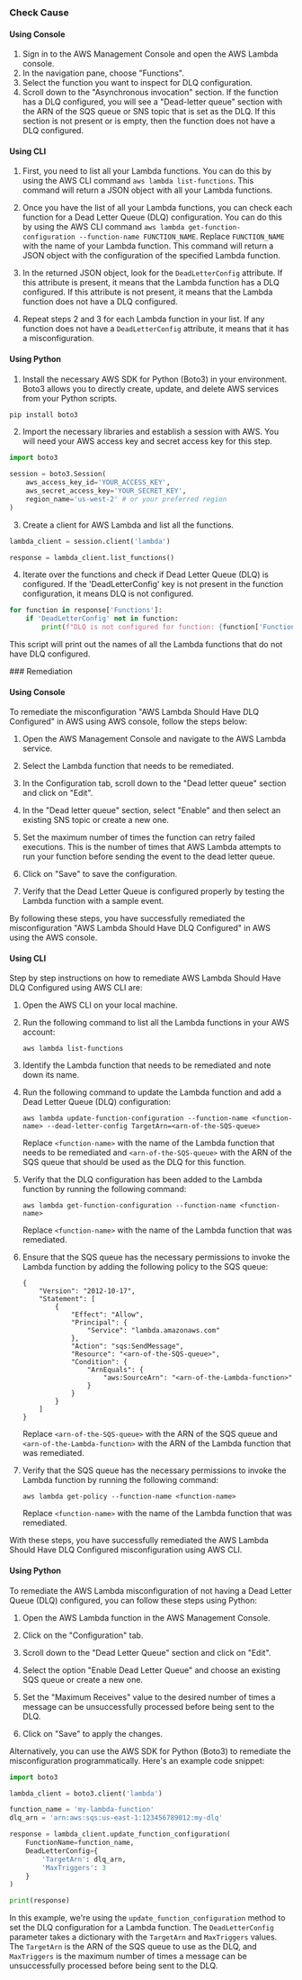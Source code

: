 

<Tabs><Tab title='Cause'>
### Check Cause

#### Using Console

1. Sign in to the AWS Management Console and open the AWS Lambda console.
2. In the navigation pane, choose "Functions".
3. Select the function you want to inspect for DLQ configuration.
4. Scroll down to the "Asynchronous invocation" section. If the function has a DLQ configured, you will see a "Dead-letter queue" section with the ARN of the SQS queue or SNS topic that is set as the DLQ. If this section is not present or is empty, then the function does not have a DLQ configured.

#### Using CLI

1. First, you need to list all your Lambda functions. You can do this by using the AWS CLI command `aws lambda list-functions`. This command will return a JSON object with all your Lambda functions.

2. Once you have the list of all your Lambda functions, you can check each function for a Dead Letter Queue (DLQ) configuration. You can do this by using the AWS CLI command `aws lambda get-function-configuration --function-name FUNCTION_NAME`. Replace `FUNCTION_NAME` with the name of your Lambda function. This command will return a JSON object with the configuration of the specified Lambda function.

3. In the returned JSON object, look for the `DeadLetterConfig` attribute. If this attribute is present, it means that the Lambda function has a DLQ configured. If this attribute is not present, it means that the Lambda function does not have a DLQ configured.

4. Repeat steps 2 and 3 for each Lambda function in your list. If any function does not have a `DeadLetterConfig` attribute, it means that it has a misconfiguration.

#### Using Python

1. Install the necessary AWS SDK for Python (Boto3) in your environment. Boto3 allows you to directly create, update, and delete AWS services from your Python scripts.

```python
pip install boto3
```

2. Import the necessary libraries and establish a session with AWS. You will need your AWS access key and secret access key for this step.

```python
import boto3

session = boto3.Session(
    aws_access_key_id='YOUR_ACCESS_KEY',
    aws_secret_access_key='YOUR_SECRET_KEY',
    region_name='us-west-2' # or your preferred region
)
```

3. Create a client for AWS Lambda and list all the functions.

```python
lambda_client = session.client('lambda')

response = lambda_client.list_functions()
```

4. Iterate over the functions and check if Dead Letter Queue (DLQ) is configured. If the 'DeadLetterConfig' key is not present in the function configuration, it means DLQ is not configured.

```python
for function in response['Functions']:
    if 'DeadLetterConfig' not in function:
        print(f"DLQ is not configured for function: {function['FunctionName']}")
```

This script will print out the names of all the Lambda functions that do not have DLQ configured.

</Tab>

<Tab title='Remediation'>
### Remediation

#### Using Console

To remediate the misconfiguration "AWS Lambda Should Have DLQ Configured" in AWS using AWS console, follow the steps below:

1. Open the AWS Management Console and navigate to the AWS Lambda service.

2. Select the Lambda function that needs to be remediated.

3. In the Configuration tab, scroll down to the "Dead letter queue" section and click on "Edit".

4. In the "Dead letter queue" section, select "Enable" and then select an existing SNS topic or create a new one.

5. Set the maximum number of times the function can retry failed executions. This is the number of times that AWS Lambda attempts to run your function before sending the event to the dead letter queue.

6. Click on "Save" to save the configuration.

7. Verify that the Dead Letter Queue is configured properly by testing the Lambda function with a sample event. 

By following these steps, you have successfully remediated the misconfiguration "AWS Lambda Should Have DLQ Configured" in AWS using the AWS console.

#### Using CLI

Step by step instructions on how to remediate AWS Lambda Should Have DLQ Configured using AWS CLI are:

1. Open the AWS CLI on your local machine.
2. Run the following command to list all the Lambda functions in your AWS account:

   ```
   aws lambda list-functions
   ```

3. Identify the Lambda function that needs to be remediated and note down its name.
4. Run the following command to update the Lambda function and add a Dead Letter Queue (DLQ) configuration:

   ```
   aws lambda update-function-configuration --function-name <function-name> --dead-letter-config TargetArn=<arn-of-the-SQS-queue>
   ```

   Replace `<function-name>` with the name of the Lambda function that needs to be remediated and `<arn-of-the-SQS-queue>` with the ARN of the SQS queue that should be used as the DLQ for this function.

5. Verify that the DLQ configuration has been added to the Lambda function by running the following command:

   ```
   aws lambda get-function-configuration --function-name <function-name>
   ```

   Replace `<function-name>` with the name of the Lambda function that was remediated.

6. Ensure that the SQS queue has the necessary permissions to invoke the Lambda function by adding the following policy to the SQS queue:

   ```
   {
       "Version": "2012-10-17",
       "Statement": [
           {
               "Effect": "Allow",
               "Principal": {
                   "Service": "lambda.amazonaws.com"
               },
               "Action": "sqs:SendMessage",
               "Resource": "<arn-of-the-SQS-queue>",
               "Condition": {
                   "ArnEquals": {
                       "aws:SourceArn": "<arn-of-the-Lambda-function>"
                   }
               }
           }
       ]
   }
   ```

   Replace `<arn-of-the-SQS-queue>` with the ARN of the SQS queue and `<arn-of-the-Lambda-function>` with the ARN of the Lambda function that was remediated.

7. Verify that the SQS queue has the necessary permissions to invoke the Lambda function by running the following command:

   ```
   aws lambda get-policy --function-name <function-name>
   ```

   Replace `<function-name>` with the name of the Lambda function that was remediated.

With these steps, you have successfully remediated the AWS Lambda Should Have DLQ Configured misconfiguration using AWS CLI.

#### Using Python

To remediate the AWS Lambda misconfiguration of not having a Dead Letter Queue (DLQ) configured, you can follow these steps using Python:

1. Open the AWS Lambda function in the AWS Management Console.

2. Click on the "Configuration" tab.

3. Scroll down to the "Dead Letter Queue" section and click on "Edit".

4. Select the option "Enable Dead Letter Queue" and choose an existing SQS queue or create a new one.

5. Set the "Maximum Receives" value to the desired number of times a message can be unsuccessfully processed before being sent to the DLQ.

6. Click on "Save" to apply the changes.

Alternatively, you can use the AWS SDK for Python (Boto3) to remediate the misconfiguration programmatically. Here's an example code snippet:

```python
import boto3

lambda_client = boto3.client('lambda')

function_name = 'my-lambda-function'
dlq_arn = 'arn:aws:sqs:us-east-1:123456789012:my-dlq'

response = lambda_client.update_function_configuration(
    FunctionName=function_name,
    DeadLetterConfig={
        'TargetArn': dlq_arn,
        'MaxTriggers': 3
    }
)

print(response)
```

In this example, we're using the `update_function_configuration` method to set the DLQ configuration for a Lambda function. The `DeadLetterConfig` parameter takes a dictionary with the `TargetArn` and `MaxTriggers` values. The `TargetArn` is the ARN of the SQS queue to use as the DLQ, and `MaxTriggers` is the maximum number of times a message can be unsuccessfully processed before being sent to the DLQ.


</Tab>
</Tabs>
